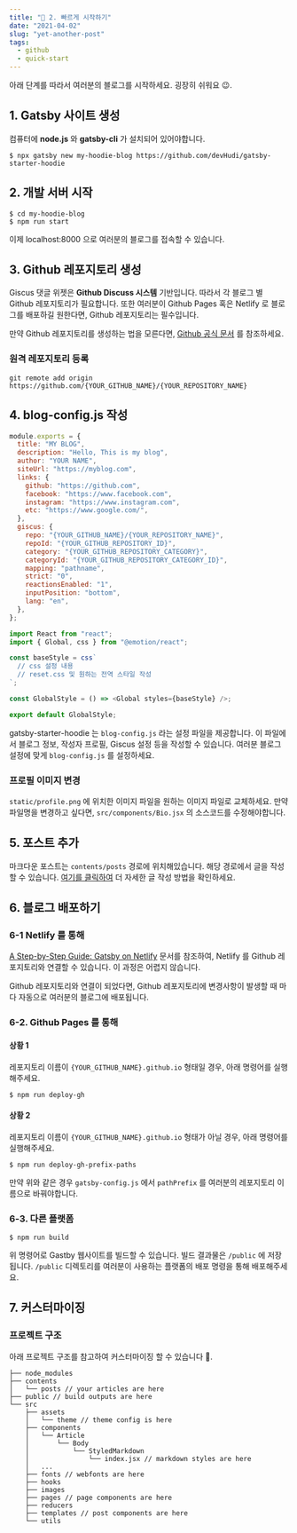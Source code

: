 ```yaml
---
title: "🚀 2. 빠르게 시작하기"
date: "2021-04-02"
slug: "yet-another-post"
tags:
  - github
  - quick-start
---
```


아래 단계를 따라서 여러분의 블로그를 시작하세요. 굉장히 쉬워요 😉.

## 1. Gatsby 사이트 생성

컴퓨터에 **node.js** 와 **gatsby-cli** 가 설치되어 있어야합니다.

```
$ npx gatsby new my-hoodie-blog https://github.com/devHudi/gatsby-starter-hoodie
```

## 2. 개발 서버 시작

```
$ cd my-hoodie-blog
$ npm run start
```

이제 localhost:8000 으로 여러분의 블로그를 접속할 수 있습니다.

## 3. Github 레포지토리 생성

Giscus 댓글 위젯은 **Github Discuss 시스템** 기반입니다. 따라서 각 블로그 별 Github 레포지토리가 필요합니다. 또한 여러분이 Github Pages 혹은 Netlify 로 블로그를 배포하길 원한다면, Github 레포지토리는 필수입니다.

만약 Github 레포지토리를 생성하는 법을 모른다면, [Github 공식 문서](https://docs.github.com/en/github/getting-started-with-github/create-a-repo) 를 참조하세요.

### 원격 레포지토리 등록

```
git remote add origin https://github.com/{YOUR_GITHUB_NAME}/{YOUR_REPOSITORY_NAME}
```

## 4. blog-config.js 작성

```javascript
module.exports = {
  title: "MY BLOG",
  description: "Hello, This is my blog",
  author: "YOUR NAME",
  siteUrl: "https://myblog.com",
  links: {
    github: "https://github.com",
    facebook: "https://www.facebook.com",
    instagram: "https://www.instagram.com",
    etc: "https://www.google.com/",
  },
  giscus: {
    repo: "{YOUR_GITHUB_NAME}/{YOUR_REPOSITORY_NAME}",
    repoId: "{YOUR_GITHUB_REPOSITORY_ID}",
    category: "{YOUR_GITHUB_REPOSITORY_CATEGORY}",
    categoryId: "{YOUR_GITHUB_REPOSITORY_CATEGORY_ID}",
    mapping: "pathname",
    strict: "0",
    reactionsEnabled: "1",
    inputPosition: "bottom",
    lang: "en",
  },
};
```

```javascript
import React from "react";
import { Global, css } from "@emotion/react";

const baseStyle = css`
  // css 설정 내용
  // reset.css 및 원하는 전역 스타일 작성
`;

const GlobalStyle = () => <Global styles={baseStyle} />;

export default GlobalStyle;
```

gatsby-starter-hoodie 는 `blog-config.js` 라는 설정 파일을 제공합니다. 이 파일에서 블로그 정보, 작성자 프로필, Giscus 설정 등을 작성할 수 있습니다. 여러분 블로그 설정에 맞게 `blog-config.js` 를 설정하세요.

### 프로필 이미지 변경

`static/profile.png` 에 위치한 이미지 파일을 원하는 이미지 파일로 교체하세요. 만약 파일명을 변경하고 싶다면, `src/components/Bio.jsx` 의 소스코드를 수정해야합니다.

## 5. 포스트 추가

마크다운 포스트는 `contents/posts` 경로에 위치해있습니다. 해당 경로에서 글을 작성할 수 있습니다. [여기를 클릭하여](https://devHudi.github.io/gatsby-starter-hoodie/writing-guide) 더 자세한 글 작성 방법을 확인하세요.

## 6. 블로그 배포하기

### 6-1 Netlify 를 통해

[A Step-by-Step Guide: Gatsby on Netlify](https://www.netlify.com/blog/2016/02/24/a-step-by-step-guide-gatsby-on-netlify/) 문서를 참조하여, Netlify 를 Github 레포지토리와 연결할 수 있습니다. 이 과정은 어렵지 않습니다.

Github 레포지토리와 연결이 되었다면, Github 레포지토리에 변경사항이 발생할 때 마다 자동으로 여러분의 블로그에 배포됩니다.

### 6-2. Github Pages 를 통해

#### 상황 1

레포지토리 이름이 `{YOUR_GITHUB_NAME}.github.io` 형태일 경우, 아래 명령어를 실행해주세요.

```
$ npm run deploy-gh
```

#### 상황 2

레포지토리 이름이 `{YOUR_GITHUB_NAME}.github.io` 형태가 아닐 경우, 아래 명령어를 실행해주세요.

```
$ npm run deploy-gh-prefix-paths
```

만약 위와 같은 경우 `gatsby-config.js` 에서 `pathPrefix` 를 여러분의 레포지토리 이름으로 바꿔야합니다.

### 6-3. 다른 플랫폼

```
$ npm run build
```

위 명령어로 Gastby 웹사이트를 빌드할 수 있습니다. 빌드 결과물은 `/public` 에 저장됩니다. `/public` 디렉토리를 여러분이 사용하는 플랫폼의 배포 명령을 통해 배포해주세요.

## 7. 커스터마이징

### 프로젝트 구조

아래 프로젝트 구조를 참고하여 커스터마이징 할 수 있습니다 🙊.

```
├── node_modules
├── contents
│   └── posts // your articles are here
├── public // build outputs are here
└── src
    ├── assets
    │   └── theme // theme config is here
    ├── components
    │   └── Article
    │       └── Body
    │           └── StyledMarkdown
    │               └── index.jsx // markdown styles are here
    │   ...
    ├── fonts // webfonts are here
    ├── hooks
    ├── images
    ├── pages // page components are here
    ├── reducers
    ├── templates // post components are here
    └── utils
```
